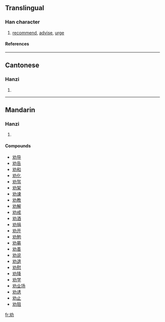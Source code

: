 {{see|勸}}

==Translingual==
===Han character===
{{Han char|rn=19|rad=力|as=02|sn=4|four=|canj=水大尸 (EKS)}}
# [[recommend]], [[advise]], [[urge]]
====References====
{{Han ref|kx=0146.101|dkj=02293|hdz=10365.070|uh=529D|ud=21149}}
----
==Cantonese==
===Hanzi===
{{yue-hanzi|jyut=|y=hyun3}}
# {{defn|Cantonese}}
----
==Mandarin==
===Hanzi===
{{cmn-hanzi|tra=勸|pin=[[quàn]] (quan4)|wg=ch'üan<sup>4</sup>}}
# {{defn|Mandarin}}

====Compounds====
*[[劝导]]
*[[劝告]]
*[[劝和]]
*[[劝化]]
*[[劝驾]]
*[[劝架]]
*[[劝谏]]
*[[劝教]]
*[[劝解]]
*[[劝戒]]
*[[劝酒]]
*[[劝捐]]
*[[劝开]]
*[[劝勉]]
*[[劝募]]
*[[劝善]]
*[[劝说]]
*[[劝退]]
*[[劝慰]]
*[[劝降]]
*[[劝学]]
*[[劝业场]]
*[[劝诱]]
*[[劝止]]
*[[劝阻]]




[[fr:劝]]
